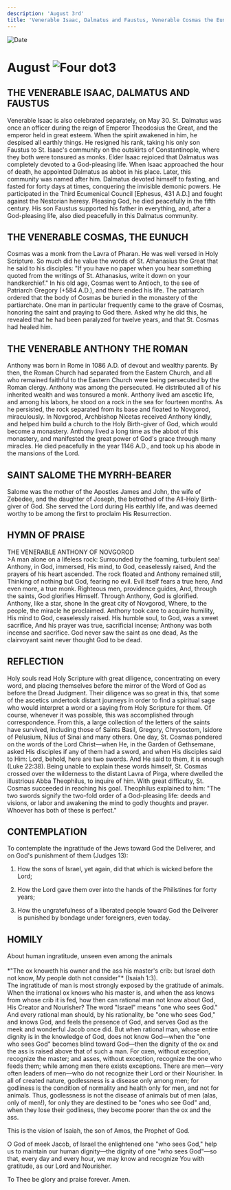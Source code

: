 ```yaml
---
description: 'August 3rd'
title: 'Venerable Isaac, Dalmatus and Faustus, Venerable Cosmas the Eunuch, Venerable Anthony the Roman, St. Salome the Myrhh-Bearer'
---
```


<RunningHead />
<Image src="/title-imprint.png" height={68} width={50} alt="Date" className="title-imprint"/>

# <div id="date">August <Image className="four-dot" src="/four-dot.png" height={15} width={15} alt="Four dot" />3</div>

## THE VENERABLE ISAAC, DALMATUS AND FAUSTUS

Venerable Isaac is also celebrated separately, on May 30. St. Dalmatus was once an officer during the reign of Emperor Theodosius the Great, and the emperor held in great esteem. When the spirit awakened in him, he despised all earthly things. He resigned his rank, taking his only son Faustus to St. Isaac's community on the outskirts of Constantinople, where they both were tonsured as monks. Elder Isaac rejoiced that Dalmatus was completely devoted to a God-pleasing life. When Isaac approached the hour of death, he appointed Dalmatus as abbot in his place. Later, this community was named after him. Dalmatus devoted himself to fasting, and fasted for forty days at times, conquering the invisible demonic powers. He participated in the Third Ecumenical Council [Ephesus, 431 A.D.] and fought against the Nestorian heresy. Pleasing God, he died peacefully in the fifth century. His son Faustus supported his father in everything, and, after a God-pleasing life, also died peacefully in this Dalmatus community.

## THE VENERABLE COSMAS, THE EUNUCH

Cosmas was a monk from the Lavra of Pharan. He was well versed in Holy Scripture. So much did he value the words of St. Athanasius the Great that he said to his disciples: "If you have no paper when you hear something quoted from the writings of St. Athanasius, write it down on your handkerchief." In his old age, Cosmas went to Antioch, to the see of Patriarch Gregory (+584 A.D.), and there ended his life. The patriarch ordered that the body of Cosmas be buried in the monastery of the partiarchate. One man in particular frequently came to the grave of Cosmas, honoring the saint and praying to God there. Asked why he did this, he revealed that he had been paralyzed for twelve years, and that St. Cosmas had healed him.

## THE VENERABLE ANTHONY THE ROMAN

Anthony was born in Rome in 1086 A.D. of devout and wealthy parents. By then, the Roman Church had separated from the Eastern Church, and all who remained faithful to the Eastern Church were being persecuted by the Roman clergy. Anthony was among the persecuted. He distributed all of his inherited wealth and was tonsured a monk. Anthony lived am ascetic life, and among his labors, he stood on a rock in the sea for fourteen months. As he persisted, the rock separated from its base and floated to Novgorod, miraculously. In Novgorod, Archbishop Nicetas received Anthony kindly, and helped him build a church to the Holy Birth-giver of God, which would become a monastery. Anthony lived a long time as the abbot of this monastery, and manifested the great power of God's grace through many miracles. He died peacefully in the year 1146 A.D., and took up his abode in the mansions of the Lord.

## SAINT SALOME THE MYRRH-BEARER

Salome was the mother of the Apostles James and John, the wife of Zebedee, and the daughter of Joseph, the betrothed of the All-Holy Birth-giver of God. She served the Lord during His earthly life, and was deemed worthy to be among the first to proclaim His Resurrection.


## HYMN OF PRAISE
<div style={{textAlign:'center', color:'crimson', fontWeight:'bold'}}>
THE VENERABLE ANTHONY OF NOVGOROD
</div>
>A man alone on a  lifeless rock:  
Surrounded by the foaming, turbulent sea!  
Anthony, in God, immersed,  
His mind, to God, ceaselessly raised,  
And the prayers of his heart ascended.  
The rock floated and Anthony remained still,  
Thinking of nothing but God, fearing no evil.  
Evil itself fears a true hero,  
And even more, a true monk.  
Righteous men, providence guides,  
And, through the saints, God glorifies Himself.  
Through Anthony, God is glorified.  
Anthony, like a star, shone  
In the great city of Novgorod,  
Where, to the people, the miracle he proclaimed.  
Anthony took care to acquire humility,  
His mind to God, ceaselessly raised.  
His humble soul, to God, was a sweet sacrifice,  
And his prayer was true, sacrificial incense;  
Anthony was both incense and sacrifice.  
God never saw the saint as one dead,  
As the clairvoyant saint never thought God to be dead.  


## REFLECTION

Holy souls read Holy Scripture with great diligence, concentrating on every word, and placing themselves before the mirror of the Word of God as before the Dread Judgment. Their diligence was so great in this, that some of the ascetics undertook distant journeys in order to find a spiritual sage who would interpret a word or a saying from Holy Scripture for them. Of course, whenever it was possible, this was accomplished through correspondence. From this, a large collection of the letters of the saints have survived, including those of Saints Basil, Gregory, Chrysostom, Isidore of Pelusium, Nilus of Sinai and many others. One day, St. Cosmas pondered on the words of the Lord Christ—when He, in the Garden of Gethsemane, asked His disciples if any of them had a sword, and when His disciples said to Him: Lord, behold, here are two swords. And He said to them, it is enough (Luke 22:38). Being unable to explain these words himself, St. Cosmas crossed over the wilderness to the distant Lavra of Pirga, where dwelled the illustrious Abba Theophilus, to inquire of him. With great difficulty, St. Cosmas succeeded in reaching his goal. Theophilus explained to him: "The two swords signify the two-fold order of a God-pleasing life: deeds and visions, or labor and awakening the mind to godly thoughts and prayer. Whoever has both of these is perfect."

## CONTEMPLATION

To contemplate the ingratitude of the Jews toward God the Deliverer, and on God's punishment of them (Judges 13):

1. How the sons of Israel, yet again, did that which is wicked before the Lord;

2. How the Lord gave them over into the hands of the Philistines for forty years;

3. How the ungratefulness of a liberated people toward God the Deliverer is punished by bondage under foreigners, even today.


## HOMILY
<div style={{textAlign:'center', color:'crimson', fontWeight:'bold'}}>
About human ingratitude, unseen even among the animals
</div>
<br />
<div style={{textAlign:'right'}}>
*"The ox knoweth his owner and the ass his master's crib: but Israel doth not know, My people doth not consider"* (Isaiah 1:3).
</div>
The ingratitude of man is most strongly exposed by the gratitude of animals. When the irrational ox knows who his master is, and when the ass knows from whose crib it is fed, how then can rational man not know about God, His Creator and Nourisher? The word "Israel" means "one who sees God." And every rational man should, by his rationality, be "one who sees God," and knows God, and feels the presence of God, and serves God as the meek and wonderful Jacob once did. But when rational man, whose entire dignity is in the knowledge of God, does not know God—when the "one who sees God" becomes blind toward God—then the dignity of the ox and the ass is raised above that of such a man. For oxen, without exception, recognize the master; and asses, without exception, recognize the one who feeds them; while among men there exists exceptions. There are men—very often leaders of men—who do not recognize their Lord or their Nourisher. In all of created nature, godlessness is a disease only among men; for godliness is the condition of normality and health only for men, and not for animals. Thus, godlessness is not the disease of animals but of men (alas, only of men!), for only they are destined to be "ones who see God" and, when they lose their godliness, they become poorer than the ox and the ass.

This is the vision of Isaiah, the son of Amos, the Prophet of God.

O God of meek Jacob, of Israel the enlightened one "who sees God," help us to maintain our human dignity—the dignity of one "who sees God"—so that, every day and every hour, we may know and recognize You with gratitude, as our Lord and Nourisher.

To Thee be glory and praise forever. Amen.